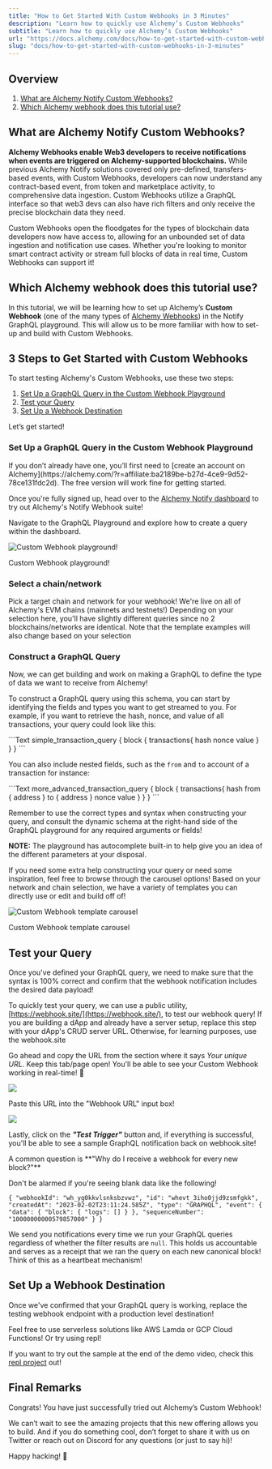 ```yaml
---
title: "How to Get Started With Custom Webhooks in 3 Minutes"
description: "Learn how to quickly use Alchemy’s Custom Webhooks"
subtitle: "Learn how to quickly use Alchemy’s Custom Webhooks"
url: "https://docs.alchemy.com/docs/how-to-get-started-with-custom-webhooks-in-3-minutes"
slug: "docs/how-to-get-started-with-custom-webhooks-in-3-minutes"
---
```


## Overview

1. [What are Alchemy Notify Custom Webhooks?](#what-are-alchemy-notify-custom-webhooks)
2. [Which Alchemy webhook does this tutorial use?](#which-alchemy-webhook-does-this-tutorial-use)

## What are Alchemy Notify Custom Webhooks?

**Alchemy Webhooks enable Web3 developers to receive notifications when events are triggered on Alchemy-supported blockchains.** While previous Alchemy Notify solutions covered only pre-defined, transfers-based events, with Custom Webhooks, developers can now understand any contract-based event, from token and marketplace activity, to comprehensive data ingestion. Custom Webhooks utilize a GraphQL interface so that web3 devs can also have rich filters and only receive the precise blockchain data they need.

Custom Webhooks open the floodgates for the types of blockchain data developers now have access to, allowing for an unbounded set of data ingestion and notification use cases. Whether you're looking to monitor smart contract activity or stream full blocks of data in real time, Custom Webhooks can support it!

## Which Alchemy webhook does this tutorial use?

In this tutorial, we will be learning how to set up Alchemy’s **Custom Webhook** (one of the many types of [Alchemy Webhooks](https://docs.alchemy.com/alchemy/enhanced-apis/notify-api/using-notify)) in the Notify GraphQL playground. This will allow us to be more familiar with how to set-up and build with Custom Webhooks.

## 3 Steps to Get Started with Custom Webhooks

To start testing Alchemy's Custom Webhooks, use these two steps:

1. [Set Up a GraphQL Query in the Custom Webhook Playground](#set-up-a-graphql-query-in-the-custom-webhook-playground)
2. [Test your Query](#test-your-query)
3. [Set Up a Webhook Destination](#set-up-a-webhook-destination)

Let’s get started!

### Set Up a GraphQL Query in the Custom Webhook Playground

<Info>
  If you don’t already have one, you’ll first need to [create an account on Alchemy](https://alchemy.com/?r=affiliate:ba2189be-b27d-4ce9-9d52-78ce131fdc2d). The free version will work fine for getting started.
</Info>

Once you're fully signed up, head over to the [Alchemy Notify dashboard](https://dashboard.alchemy.com/notify) to try out Alchemy's Notify Webhook suite!

Navigate to the GraphQL Playground and explore how to create a query within the dashboard.

![Custom Webhook playground!](f33a031-Screenshot_2023-04-05_at_8.41.48_AM.png)

Custom Webhook playground!

### Select a chain/network

Pick a target chain and network for your webhook! We're live on all of Alchemy's EVM chains (mainnets and testnets!) Depending on your selection here, you'll have slightly different queries since no 2 blockchains/networks are identical. Note that the template examples will also change based on your selection

### Construct a GraphQL Query

Now, we can get building and work on making a GraphQL to define the type of data we want to receive from Alchemy!

To construct a GraphQL query using this schema, you can start by identifying the fields and types you want to get streamed to you. For example, if you want to retrieve the hash, nonce, and value of all transactions, your query could look like this:

<CodeGroup>
  ```Text simple_transaction_query
  {
    block {
      transactions{
        hash
        nonce
        value
      }
    }
  }
  ```
</CodeGroup>

You can also include nested fields, such as the `from` and `to` account of a transaction for instance:

<CodeGroup>
  ```Text more_advanced_transaction_query
  {
    block {
      transactions{
        hash
        from {
          address
        }
        to {
          address
        }
        nonce
        value
      }
    }
  }
  ```
</CodeGroup>

Remember to use the correct types and syntax when constructing your query, and consult the dynamic schema at the right-hand side of the GraphQL playground for any required arguments or fields!

**NOTE:** The playground has autocomplete built-in to help give you an idea of the different parameters at your disposal.

If you need some extra help constructing your query or need some inspiration, feel free to browse through the carousel options! Based on your network and chain selection, we have a variety of templates you can directly use or edit and build off of!

![Custom Webhook template carousel](51f9804-Screenshot_2023-04-05_at_4.55.28_AM.png)

Custom Webhook template carousel

## Test your Query

Once you've defined your GraphQL query, we need to make sure that the syntax is 100% correct and confirm that the webhook notification includes the desired data payload!

To quickly test your query, we can use a public utility, [https://webhook.site/](https://webhook.site/), to test our webhook query! If you are building a dApp and already have a server setup, replace this step with your dApp's CRUD server URL. Otherwise, for learning purposes, use the webhook.site

Go ahead and copy the URL from the section where it says *Your unique URL*. Keep this tab/page open! You'll be able to see your Custom Webhook working in real-time! 👀

![](9cb1029-Screenshot_2023-04-05_at_9.35.20_AM.png)

Paste this URL into the "Webhook URL" input box!

![](efc3aa3-Screenshot_2023-04-05_at_9.39.14_AM.png)

Lastly, click on the ***"Test Trigger"*** button and, if everything is successful, you'll be able to see a sample GraphQL notification back on webhook.site!

<Info>
  A common question is **"Why do I receive a webhook for every new block?"**

  Don't be alarmed if you're seeing blank data like the following!

  `{ "webhookId": "wh_yg0kkvlsnksbzvwz", "id": "whevt_3iho0jjd9zsmfgkk", "createdAt": "2023-02-02T23:11:24.585Z", "type": "GRAPHQL", "event": { "data": { "block": { "logs": [] } }, "sequenceNumber": "10000000000579857000" } }`

  We send you notifications every time we run your GraphQL queries regardless of whether the filter results are `null`. This holds us accountable and serves as a receipt that we ran the query on each new canonical block! Think of this as a heartbeat mechanism!
</Info>

## Set Up a Webhook Destination

Once we've confirmed that your GraphQL query is working, replace the testing webhook endpoint with a production level destination!

Feel free to use serverless solutions like AWS Lamda or GCP Cloud Functions! Or try using repl!

If you want to try out the sample at the end of the demo video, check this [repl project](https://replit.com/@AlLuken/ETH-USDC-Custom-Webhook#index.js) out!

## Final Remarks

Congrats! You have just successfully tried out Alchemy’s Custom Webhook!

We can’t wait to see the amazing projects that this new offering allows you to build. And if you do something cool, don’t forget to share it with us on Twitter or reach out on Discord for any questions (or just to say hi)!

Happy hacking! 🎉
